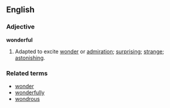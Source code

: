==English==
===Adjective===
'''wonderful'''

#Adapted to excite [[wonder]] or [[admiration]]; [[surprising]]; [[strange]]; [[astonishing]].

===Related terms===
*[[wonder]]
*[[wonderfully]]
*[[wondrous]]